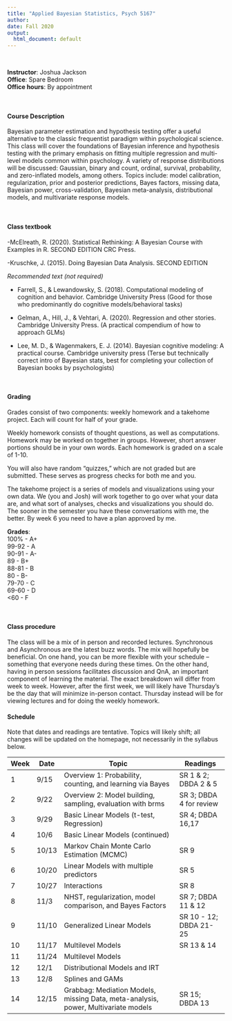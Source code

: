 ```yaml
---
title: "Applied Bayesian Statistics, Psych 5167"
author: 
date: Fall 2020
output:
  html_document: default
---
```

<br>  



**Instructor**: Joshua Jackson  
**Office**: Spare Bedroom  
**Office hours**: By appointment  


<br>  

#### Course Description#### 

Bayesian parameter estimation and hypothesis testing offer a useful alternative to the classic frequentist paradigm within psychological science. This class will cover the foundations of Bayesian inference and hypothesis testing with the primary emphasis on fitting multiple regression and multi-level models common within psychology. A variety of response distributions will be discussed: Gaussian, binary and count, ordinal, survival, probability, and zero-inflated models, among others. Topics include: model calibration, regularization, prior and posterior predictions, Bayes factors, missing data, Bayesian power, cross-validation, Bayesian meta-analysis, distributional models, and multivariate response models.  

<br>  

#### Class textbook

-McElreath, R. (2020). Statistical Rethinking: A Bayesian Course with Examples in R. SECOND EDITION CRC Press. 

-Kruschke, J. (2015). Doing Bayesian Data Analysis. SECOND EDITION 

*Recommended text (not required)*

- Farrell, S., & Lewandowsky, S. (2018). Computational modeling of cognition and behavior. Cambridge University Press
(Good for those who predominantly do cognitive models/behavioral tasks)

- Gelman, A., Hill, J., & Vehtari, A. (2020). Regression and other stories. Cambridge University Press. (A practical compendium of how to approach GLMs)

- Lee, M. D., & Wagenmakers, E. J. (2014). Bayesian cognitive modeling: A practical course. Cambridge university press (Terse but technically correct intro of Bayesian stats, best for completing your collection of Bayesian books by psychologists)

<br>  

#### Grading

Grades consist of two components: weekly homework and a takehome project. Each will count for half of your grade. 

Weekly homework consists of thought questions, as well as computations. Homework may be worked on together in groups. However, short answer portions should be in your own words. Each homework is graded on a scale of 1-10. 

You will also have random "quizzes," which are not graded but are submitted. These serves as progress checks for both me and you. 

The takehome project is a series of models and visualizations using your own data. We (you and Josh) will work together to go over what your data are, and what sort of analyses, checks and visualizations you should do. The sooner in the semester you have these conversations with me, the better. By week 6 you need to have a plan approved by me.  

**Grades**:   
100%   - A+  
99-92 - A  
90-91 - A-  
89    - B+  
88-81 - B  
80    - B-  
79-70 - C  
69-60 - D  
<60   - F  
  
  <br>  
  
#### Class procedure

The class will be a mix of in person and recorded lectures. Synchronous and Asynchronous are the latest buzz words. The mix will hopefully be beneficial. On one hand, you can be more flexible with your schedule -- something that everyone needs during these times. On the other hand, having in person sessions facilitates discussion and QnA, an important component of learning the material. The exact breakdown will differ from week to week. However, after the first week, we will likely have Thursday's be the day that will minimize in-person contact. Thursday instead will be for viewing lectures and for doing the weekly homework. 
  
#### Schedule####  

Note that dates and readings are tentative. Topics will likely shift; all changes will be updated on the homepage, not necessarily in the syllabus below. 

| Week | Date  |  Topic                                 |Readings        |
-------|-------|----------------------------------------|-----------------|
| 1    | 9/15  | Overview 1: Probability, counting, and learning via Bayes  | SR 1 & 2; DBDA 2 & 5  |
| 2    | 9/22  | Overview 2: Model building, sampling, evaluation with brms |SR 3; DBDA 4 for review|
| 3    | 9/29  | Basic Linear Models (t-test, Regression)     |  SR 4; DBDA  16,17       |
| 4    | 10/6  | Basic Linear Models (continued)     |                   |
| 5    | 10/13  | Markov Chain Monte Carlo Estimation (MCMC)    | SR 9              |
| 6    | 10/20  | Linear Models with multiple predictors         | SR 5                   |
| 7    | 10/27   | Interactions              |  SR 8      |
| 8    | 11/3   | NHST, regularization, model comparison, and Bayes Factors | SR 7; DBDA 11 & 12 |
| 9    | 11/10  | Generalized Linear Models   |  SR 10 - 12; DBDA 21-25                 |
| 10   | 11/17  | Multilevel Models         |  SR 13 & 14                                |
| 11   | 11/24  | Multilevel Models         |                                   |
| 12   | 12/1  | Distributional Models and IRT    |                      |
| 13   | 12/8  | Splines and GAMs            |                         |
| 14   | 12/15  | Grabbag: Mediation Models, missing Data, meta-analysis, power, Multivariate models     |               SR 15; DBDA 13         |




